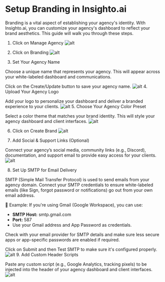 # Setup Branding in Insighto.ai

Branding is a vital aspect of establishing your agency's identity. With Insighto.ai, you can customize your agency's dashboard to reflect your brand aesthetics. This guide will walk you through these steps.

 1.  Click on Manage Agency
![alt](images/agency/Agency9.png)

 2.  Click on Branding
![alt](images/agency/Agency10.png)

 3.   Set Your Agency Name

Choose a unique name that represents your agency. This will appear across your white-labeled dashboard and communications.

Click on the Create/Update button to save your agency name.
![alt](images/agency/Agency11.png)
 4.  Upload Your Agency Logo

Add your logo to personalize your dashboard and deliver a branded experience to your clients.
![alt](images/agency/Agency12.png)
 5.  Choose Your Agency Color Preset

Select a color theme that matches your brand identity. This will style your agency dashboard and client interfaces.
![alt](images/agency/Agency13.png)

 6.  Click on Create Brand
![alt](images/agency/Agency14.png)

 7.  Add Social & Support Links (Optional)

Connect your agency’s social media, community links (e.g., Discord), documentation, and support email to provide easy access for your clients.
![alt](images/agency/Agency15.png)

 8.  Set Up SMTP for Email Delivery

SMTP (Simple Mail Transfer Protocol) is used to send emails from your agency domain. Connect your SMTP credentials to ensure white-labeled emails (like Sign, forgot password or notifications) go out from your own email address.

📌 Example: If you're using Gmail (Google Workspace), you can use:

- **SMTP Host:** smtp.gmail.com  
- **Port:** 587  
- Use your Gmail address and App Password as credentials.

Check with your email provider for SMTP details and make sure less secure apps or app-specific passwords are enabled if required.

Click on Submit and then Test SMTP to make sure it's configured properly.
![alt](images/agency/Agency16.png)
 9.  Add Custom Header Scripts

Paste any custom script (e.g., Google Analytics, tracking pixels) to be injected into the header of your agency dashboard and client interfaces.
![alt](images/agency/Agency17.png)
